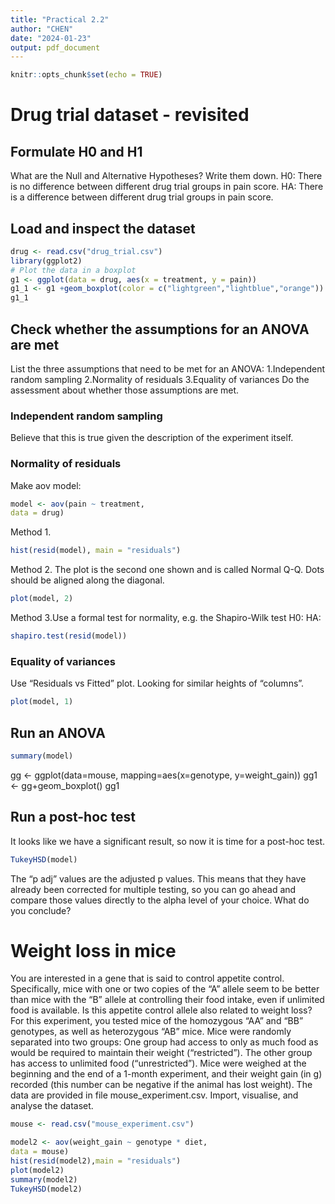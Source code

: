 ---
title: "Practical 2.2"
author: "CHEN"
date: "2024-01-23"
output: pdf_document
---

```{r setup, include=FALSE}
knitr::opts_chunk$set(echo = TRUE)
```

# Drug trial dataset - revisited

## Formulate H0 and H1
What are the Null and Alternative Hypotheses? Write them down.
H0: There is no difference between different drug trial groups in pain score.
HA: There is a difference between different drug trial groups in pain score.

## Load and inspect the dataset
```{r imoprt the data}
drug <- read.csv("drug_trial.csv")
library(ggplot2)
# Plot the data in a boxplot
g1 <- ggplot(data = drug, aes(x = treatment, y = pain))
g1_1 <- g1 +geom_boxplot(color = c("lightgreen","lightblue","orange"))
g1_1
```

## Check whether the assumptions for an ANOVA are met
List the three assumptions that need to be met for an ANOVA:
1.Independent random sampling
2.Normality of residuals
3.Equality of variances
Do the assessment about whether those assumptions are met.

### Independent random sampling
Believe that this is true given the description of the experiment itself.

### Normality of residuals 
Make aov model:
```{r making aov model}
model <- aov(pain ~ treatment, 
data = drug)
```

Method 1.
```{r method 1 for normality assessment}
hist(resid(model), main = "residuals")
```
Method 2.
The plot is the second one shown and is called Normal Q-Q. Dots should 
be aligned along the diagonal.
```{r method 2 for normality assessment}
plot(model, 2)
```
Method 3.Use a formal test for normality, e.g. the Shapiro-Wilk test 
H0: 
HA:
```{r method 3 for normality assessment}
shapiro.test(resid(model))
```

### Equality of variances
Use “Residuals vs Fitted” plot. Looking for similar heights of “columns”.
```{r assessment of equality}
plot(model, 1)
```

## Run an ANOVA
```{r ANOVA for drug dataset}
summary(model)
```
gg <- ggplot(data=mouse, mapping=aes(x=genotype, y=weight_gain))
gg1 <- gg+geom_boxplot()
gg1

## Run a post-hoc test
It looks like we have a significant result, so now it is time for a post-hoc test.
```{r post-hoc test for drug dataset}
TukeyHSD(model)
```
The “p adj” values are the adjusted p values.
This means that they have already been corrected for multiple testing, so you can go ahead and compare those values directly to the alpha level of your choice.
What do you conclude?


# Weight loss in mice
You are interested in a gene that is said to control appetite control. Specifically, mice with one or two copies of the “A” allele seem to be better than mice with the “B” allele at controlling their food intake, even if unlimited food is available.
Is this appetite control allele also related to weight loss?
For this experiment, you tested mice of the homozygous “AA” and “BB” genotypes, as well as heterozygous “AB” mice. Mice were randomly separated into two groups: One group had access to only as much food as would be required to maintain their weight (“restricted”). The other group has access to unlimited food (“unrestricted”). Mice were weighed at the beginning and the end of a 1-month experiment, and their weight gain (in g) recorded (this number can be negative if the animal has lost weight).
The data are provided in file mouse_experiment.csv.
Import, visualise, and analyse the dataset.

```{r ANOVA for mouse dataset, collapse=TRUE}
mouse <- read.csv("mouse_experiment.csv")

model2 <- aov(weight_gain ~ genotype * diet, 
data = mouse)
hist(resid(model2),main = "residuals")
plot(model2)
summary(model2)
TukeyHSD(model2)
```



